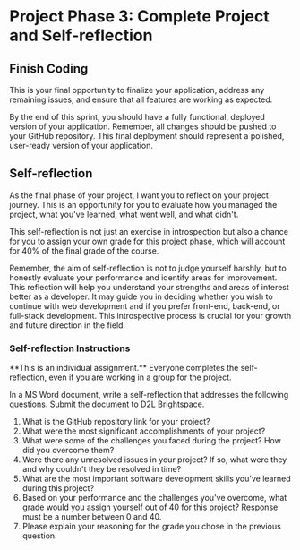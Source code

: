 # Project Phase 3: Complete Project and Self-reflection

## Finish Coding

This is your final opportunity to finalize your application, address any remaining issues, and ensure that all features are working as expected.

By the end of this sprint, you should have a fully functional, deployed version of your application. Remember, all changes should be pushed to your GitHub repository. This final deployment should represent a polished, user-ready version of your application.

## Self-reflection

As the final phase of your project, I want you to reflect on your project journey. This is an opportunity for you to evaluate how you managed the project, what you've learned, what went well, and what didn't.

This self-reflection is not just an exercise in introspection but also a chance for you to assign your own grade for this project phase, which will account for 40% of the final grade of the course.

Remember, the aim of self-reflection is not to judge yourself harshly, but to honestly evaluate your performance and identify areas for improvement. This reflection will help you understand your strengths and areas of interest better as a developer. It may guide you in deciding whether you wish to continue with web development and if you prefer
front-end, back-end, or full-stack development. This introspective process is crucial for your growth and future direction in the field.

### Self-reflection Instructions


<Callout type="info" emoji="📝">
  **This is an individual assignment.** Everyone completes the self-reflection,
  even if you are working in a group for the project.
</Callout>

In a MS Word document, write a self-reflection that addresses the following questions. Submit the document to D2L Brightspace.

1. What is the GitHub repository link for your project?
2. What were the most significant accomplishments of your project?
3. What were some of the challenges you faced during the project? How did you overcome them?
4. Were there any unresolved issues in your project? If so, what were they and why couldn't they be resolved in time?
5. What are the most important software development skills you've learned during this project?
6. Based on your performance and the challenges you've overcome, what grade would you assign yourself out of 40 for this project? Response must be a number between 0 and 40.
7. Please explain your reasoning for the grade you chose in the previous question.
